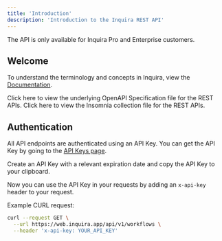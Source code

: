 ```yaml
---
title: 'Introduction'
description: 'Introduction to the Inquira REST API'
---
```


<Info>
  The API is only available for Inquira Pro and Enterprise customers.
</Info>

## Welcome

To understand the terminology and concepts in Inquira, view the [Documentation](/introduction).

<CardGroup cols={2}>
  <Card title="OpenAPI Specification" href="https://github.com/InquiraHealth/docs/blob/main/api-reference/openapi-spec.yml">
    Click here to view the underlying OpenAPI Specification file for the REST APIs.
  </Card>
  <Card title="Insomnia Collection" href="https://github.com/InquiraHealth/docs/blob/main/api-reference/Insomnia_2025-01-07.json">
    Click here to view the Insomnia collection file for the REST APIs.
  </Card>
</CardGroup>


## Authentication

All API endpoints are authenticated using an API Key. You can get the API Key by going to the [API Keys page](https://web.inquira.app/api-keys).

Create an API Key with a relevant expiration date and copy the API Key to your clipboard.

Now you can use the API Key in your requests by adding an `x-api-key` header to your request.

Example CURL request:

```bash
curl --request GET \
  --url https://web.inquira.app/api/v1/workflows \
  --header 'x-api-key: YOUR_API_KEY'
```
